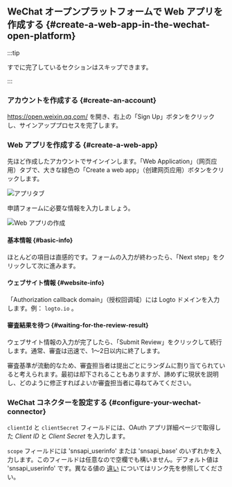 ## WeChat オープンプラットフォームで Web アプリを作成する \{#create-a-web-app-in-the-wechat-open-platform}

:::tip

すでに完了しているセクションはスキップできます。

:::

### アカウントを作成する \{#create-an-account}

https://open.weixin.qq.com/ を開き、右上の「Sign Up」ボタンをクリックし、サインアッププロセスを完了します。

### Web アプリを作成する \{#create-a-web-app}

先ほど作成したアカウントでサインインします。「Web Application」（网页应用）タブで、大きな緑色の「Create a web app」（创建网页应用）ボタンをクリックします。

<img src="/img/assets/app-tabs.png" alt="アプリタブ" />

申請フォームに必要な情報を入力しましょう。

<img src="/img/assets/create-web-app.png" alt="Web アプリの作成" />

#### 基本情報 \{#basic-info}

ほとんどの項目は直感的です。フォームの入力が終わったら、「Next step」をクリックして次に進みます。

#### ウェブサイト情報 \{#website-info}

「Authorization callback domain」（授权回调域）には Logto ドメインを入力します。例： `logto.io` 。

#### 審査結果を待つ \{#waiting-for-the-review-result}

ウェブサイト情報の入力が完了したら、「Submit Review」をクリックして続行します。通常、審査は迅速で、1～2日以内に終了します。

審査基準が流動的なため、審査担当者は提出ごとにランダムに割り当てられていると考えられます。最初は却下されることもありますが、諦めずに現状を説明し、どのように修正すればよいか審査担当者に尋ねてみてください。

### WeChat コネクターを設定する \{#configure-your-wechat-connector}

`clientId` と `clientSecret` フィールドには、OAuth アプリ詳細ページで取得した _Client ID_ と _Client Secret_ を入力します。

`scope` フィールドには 'snsapi_userinfo' または 'snsapi_base' のいずれかを入力します。このフィールドは任意なので空欄でも構いません。デフォルト値は 'snsapi_userinfo' です。異なる値の [違い](https://developers.weixin.qq.com/doc/offiaccount/OA_Web_Apps/Wechat_webpage_authorization.html) についてはリンク先を参照してください。
